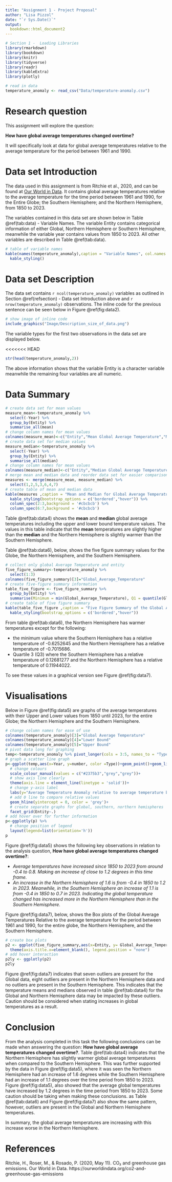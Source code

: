 ```yaml
---
title: "Assignment 1 - Project Proposal"
author: "Lisa Pizzol"
date: "`r Sys.Date()`"
output:
  bookdown::html_document2
---
```


```r
# Section 1 -  Loading Libraries
library(rmarkdown)
library(bookdown)
library(knitr)
library(tidyverse)
library(readr)
library(kableExtra)
library(plotly)

# read in data 
temperature_anomaly <- read_csv("Data/temperature-anomaly.csv")

```


# Research question 
This assignment will explore the question: 

<div align = 'center'>
**How have global average temperatures changed overtime?** </div>

It will specifically look at data for global average temperatures relative to the average temperature for the period between 1961 and 1990. 

# Data set Introduction {#refsection}
The data used in this assignment is from Ritchie et al., 2020, and can be found at [Our World in Data](https://ourworldindata.org/co2-and-greenhouse-gas-emissions). It contains global average temperatures relative to the average temperature for the time period between 1961 and 1990, for the Entire Globe; the Southern Hemisphere; and the Northern Hemisphere, from 1850 to 2023. 

The variables contained in this data set are shown below in Table \@ref(tab:data) - Variable Names. The variable Entity contains categorical information of either Global, Northern Hemisphere or Southern Hemisphere, meanwhile the variable year contains values from 1850 to 2023. All other variables are described in Table \@ref(tab:data). 
```r
# table of variable names
kable(names(temperature_anomaly),caption = "Variable Names", col.names = 'Names') %>%
  kable_styling()
```

# Data set Description
The data set contains `r ncol(temperature_anomaly)` variables as outlined in Section \@ref(refsection) - Data set Introduction above and `r nrow(temperature_anomaly)` observations.
The inline code for the previous sentence can be seen below in Figure \@ref(fig:data2).


```r
# show image of inline code
include_graphics("Image/Description_size_of_data.png")
```

The variable types for the first two observations in the data set are displayed below.

<<<<<<< HEAD

```r
str(head(temperature_anomaly,2))

```

The above information shows that the variable Entity is a character variable meanwhile the remaining four variables are all numeric. 

# Data Summary

```r
# create data set for mean values
measure_mean<-temperature_anomaly %>%
  select(-Year) %>%
  group_by(Entity) %>%
  summarise_all(mean)
# change column names for mean values
colnames(measure_mean)<-c("Entity","Mean Global Average Temperature","Mean Upper Bound Average Temperature", "Mean Lower Bound Average Temperature")
# create data set for median values
measure_median<-temperature_anomaly %>%
  select(-Year) %>%
  group_by(Entity) %>%
  summarise_all(median)
# change column names for mean values
colnames(measure_median)<-c("Entity","Median Global Average Temperature","Median Upper Bound Average Temperature", "Median Lower Bound Average Temperature")
# merge mean and median data and reorder data set for easier comparison
measures <- merge(measure_mean, measure_median) %>%
  select(1,2,5,3,6,4,7)
# create table of mean and median data
kable(measures ,caption = "Mean and Median for Global Average Temperatures including the Upper and Lower Bounds.") %>%
  kable_styling(bootstrap_options = c('bordered',"hover")) %>%
  column_spec(2:3,background = '#cbcbcb') %>%
  column_spec(6:7,background = '#cbcbcb') 
```
Table \@ref(tab:data4) shows the **mean** and **median** global average temperatures including the upper and lower bound temperature values. The values in this table indicate that the **mean** temperatures are slightly higher than the **median** and the Northern Hemisphere is slightly warmer than the Southern Hemisphere.


Table \@ref(tab:data6), below, shows the five figure summary values for the Globe, the Northern Hemisphere, and the Southern Hemisphere.

```r
# collect only global Average Temperature and entity
five_figure_summary<-temperature_anomaly %>%
  select(1:3) 
colnames(five_figure_summary)[3]="Global_Average_Temperature"
# create five-figure summary information
table_five_figure <- five_figure_summary %>%
  group_by(Entity) %>%
  summarise(Minimum = min(Global_Average_Temperature), Q1 = quantile(Global_Average_Temperature,0.25),Median = median(Global_Average_Temperature),Q3 = quantile(Global_Average_Temperature,0.75),Maximum = max(Global_Average_Temperature))
# create table of five figure summary
kable(table_five_figure ,caption = "Five Figure Summary of the Global Average Temperatures Relative to the average temperature for the period between 1961 and 1990") %>%
  kable_styling(bootstrap_options = c('bordered',"hover"))

```

From table \@ref(tab:data6), the Northern Hemisphere has warmer temperatures except for the following:

- the minimum value where the Southern Hemisphere has a relative temperature of -0.6252645 and the Northern Hemisphere has a relative temperature of -0.7015686.
- Quartile 3 (Q3) where the Southern Hemisphere has a relative temperature of 0.12681277 and the Northern Hemisphere has a relative temperature of 0.11944022.

To see these values in a graphical version see Figure \@ref(fig:data7).

# Visualisations
Below in Figure \@ref(fig:data5) are graphs of the average temperatures with their Upper and Lower values from 1850 until 2023, for the entire Globe; the Northern Hemisphere and the Southern Hemisphere.

```r
# change column names for ease of use
colnames(temperature_anomaly)[3]="Global Average Temperature"
colnames(temperature_anomaly)[4]="Lower Bound"
colnames(temperature_anomaly)[5]="Upper Bound"
# pivot data long for graphing
temp<-temperature_anomaly %>% pivot_longer(cols = 3:5, names_to = "Type", values_to = "number")
# graph a scatter line graph
p<-ggplot(temp,aes(x=Year, y=number, color =Type))+geom_point()+geom_line()+
  # change colours
  scale_colour_manual(values = c("#2375b3","grey","grey"))+
  # show axis line clearly
  theme(axis.line = element_line(linetype = 'solid'))+
  # change y-axis label
  labs(y="Average Temperature Anomaly relative to average temperature between 1961 - 1990")+
  # add 0 line to compare relative values
  geom_hline(yintercept = 0, color = 'grey')+
  # create separate graphs for global, southern, northern hemispheres
  facet_grid(Entity~.)
# add hover over for further information
p<-ggplotly(p) %>%
  # change position of legend
  layout(legend=list(orientation='h'))
p
```
Figure \@ref(fig:data5) shows the following key observations in relation to the analysis question, **How have global average temperatures changed overtime?**:

* *Average temperatures have increased since 1850 to 2023 from around -0.4 to 0.8. Making an increase of close to 1.2 degrees in this time frame.*
* *An increase in the Northern Hemisphere of 1.6 is from -0.4 in 1850 to 1.2 in 2023. Meanwhile, in the Southern Hemisphere an increase of 1.1 is from -0.4 in 1850 to 0.7 in 2023. Indicating the global temperature changed has increased more in the Northern Hemisphere than in the Southern Hemisphere.*

Figure \@ref(fig:data7), below, shows the Box plots of the Global Average Temperatures Relative to the average temperature for the period between 1961 and 1990, for the entire globe, the Northern Hemisphere, and the Southern Hemisphere.

```r
# create box plots
p2 <- ggplot(five_figure_summary,aes(x=Entity, y= Global_Average_Temperature, fill = Entity))+geom_boxplot()+
  theme(axis.title.x=element_blank(), legend.position = "none")
# add hover interaction
p2ly <- ggplotly(p2)
p2ly
```

Figure \@ref(fig:data7) indicates that seven outliers are present for the Global data, eight outliers are present in the Northern Hemisphere data and no outliers are present in the Southern Hemisphere. This indicates that the temperature means and medians observed in table \@ref(tab:data4) for the Global and Northern Hemisphere data may be impacted by these outliers. Caution should be considered when stating increases in global temperatures as a result. 


# Conclusion
From the analysis completed in this task the following conclusions can be made when answering the question: **How have global average temperatures changed overtime?**.
Table \@ref(tab:data4) indicates that the Northern Hemisphere has slightly warmer global average temperatures when compared to the Southern Hemisphere. This was further supported by the data in Figure \@ref(fig:data5), where it was seen the Northern Hemisphere had an increase of 1.6 degrees while the Southern Hemisphere had an increase of 1.1 degrees over the time period from 1850 to 2023. Figure \@ref(fig:data5), also showed that the average global temperatures have increased by 1.2 degrees in the time period from 1850 to 2023. Some caution should be taking when making these conclusions. as Table \@ref(tab:data6) and Figure \@ref(fig:data7) also show the same pattern, however, outliers are present in the Global and Northern Hemisphere temperatures.

In summary, the global average temperatures are increasing with this increase worse in the Northern Hemisphere. 


# References
Ritchie, H., Roser, M., &amp; Rosado, P. (2020, May 11). CO₂ and greenhouse gas emissions. Our World in Data. https://ourworldindata.org/co2-and-greenhouse-gas-emissions 

